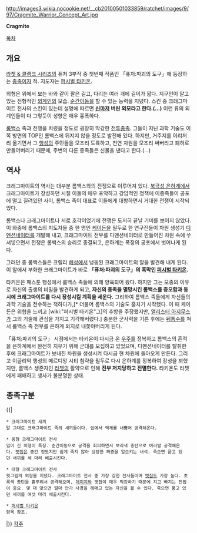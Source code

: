 http://images3.wikia.nocookie.net/__cb20100501033859/ratchet/images/9/97/Cragmite_Warrior_Concept_Art.jpg

'''Cragmite'''

[[목차]]
== 개요 ==
[[라쳇 & 클랭크 시리즈]]의 퓨처 3부작 중 첫번째 작품인 「퓨처:파괴의 도구」에 등장하는 [[종족]]이자 적. 지도자는 [[퍼시벌 타키온]].

외형은 위에서 보는 바와 같이 팔은 길고, 다리는 여러 개에 길이가 짧다. 지구인이 알고 있는 전형적인 [[외계인]]의 모습. [[순간이동]]을 할 수 있는 능력을 지녔다. 스킨 중 크래그마이트 전사의 스킨이 있는데 설명에 따르면 '''[[신]]마저 버린 외모라고 한다.(…)''' 이런 류의 외계인들이 다 그렇듯이 성향은 매우 흉폭하다.

[[롬백스]] 족과 전쟁을 치렀을 정도로 굉장히 막강한 [[전투종족]]. 그들이 지닌 과학 기술도 이쪽 방면의 TOP인 롬백스에 뒤지지 않을 정도로 발전해 있다. 하지만, 거주지를 이리저리 옮기면서 그 [[행성]]의 주민들을 모조리 도륙하고, 천연 자원을 모조리 써버리고 폐허로 만들어버리기 때문에, 주변의 다른 종족들은 신물을 낸다고 한다.(…)
== 역사 ==
크래그마이트의 역사는 대부분 롬백스와의 전쟁으로 이루어져 있다. [[북극성 은하계]]에서 크래그마이트가 장성하던 시절 이들의 매우 포악하고 강압적인 정책에 이종족들이 공포에 떨고 질려있던 사이, 롬백스 족이 대표로 이들에게 대항하면서 거대한 전쟁이 시작되었다.

롬백스나 크래그마이트나 서로 호각이었기에 전쟁은 도저히 끝날 기미를 보이지 않았다. 이 와중에 롬백스의 지도자들 중 한 명인 [[케이든]]을 필두로 한 연구진들이 차원 생성기 [[디멘션네이터]]를 개발해 내고, 크래그마이트 전부를 디멘션네이터로 만들어진 차원 속에 쑤셔넣으면서 전쟁은 롬백스의 승리로 종결되고, 은하계는 폭정의 공포에서 벗어나게 된다.

그러던 중 롬백스들은 크렐리 [[혜성]]에서 냉동된 크래그마이트의 알을 발견해 내게 된다. 이 알에서 부화한 크래그마이트가 바로 '''「퓨처:파괴의 도구」의 흑막인 [[퍼시벌 타키온]].'''

타키온은 패스툰 행성에서 롬백스 족들에 의해 양육되어 왔다. 하지만 그는 모종의 이유로 자신의 출생의 비밀을 발견하게 되고, '''자신의 종족을 멸망시킨 롬백스를 증오함과 동시에 크래그마이트를 다시 장성시킬 계획을 세운다.''' 그리하여 롬백스 족들에게 자신들의 과학 기술을 전수하는 척하다가,[* 더불어 롬백스의 기술도 훔치기 시작했다. 이 때 케이든은 위협을 느끼고 [wiki:"퍼시벌 타키온"그]의 추방을 주장했지만, [[앨리스터 아지무스]]가 그의 기술에 관심을 가지고 기각해버렸다.] 충분한 군사력을 기른 후에는 [[뒤통수]]를 쳐서 롬백스 족 전부를 은하계 외지로 내쫓아버리게 된다.

「퓨처:파괴의 도구」 시점에서는 타키온이 다시금 온 [[우주]]를 정복하고 롬백스의 흔적을 은하계에서 완전히 지우기 위해 군대를 모집하고 있었으며, 디멘션네이터를 탈취한 후에 크래그마이트가 보내진 차원을 생성시켜 다시금 현 차원에 돌아오게 만든다. 그리고 이글리악 행성의 메르디앙 시티 침략을 필두로 다시 은하계를 정복하여 장성을 꾀했지만, 롬백스 생존자인 [[라쳇]]의 활약으로 인해 '''전부 저지당하고 전멸한다.''' 타키온도 라쳇에게 패배하고 생사가 불분명한 상태.
== 종족구분 ==
{{|
 * 크래그마이트 새끼
 말 그대로 크래그마이트 족의 새끼들이다. 입에서 액체를 내뿜어 공격해온다.

 * 중형 크래그마이트 전사
 입이 긴 외형이 특징. 순간이동으로 공격을 회피하면서 보라색 총탄으로 여러발 공격해온다. [[맷집]]은 중간 정도지만 쉽게 죽지 않아 상당한 짜증을 일으키는 녀석. 죽으면 품고 있던 새끼를 세 마리 배출시킨다.

 * 대형 크래그마이트 전사
 윗그림의 외형을 지녔다. 크래그마이트 전사 중 가장 강한 전사들이며 [[맷집]]도 가장 높다. 초록색 총탄을 흩뿌려서 공격해오며, [[데미지]]와 맷집이 매우 막강하기 때문에 치고 빠지는 전법이 중요. 몇 대 맞으면 얼마 안가 사경을 헤매고 있는 자신을 볼 수 있다. 죽으면 품고 있던 새끼를 여섯 마리 배출시킨다.

 * [[퍼시벌 타키온]]
 항목 참조.
|}}
[[각주]]
